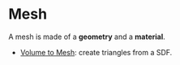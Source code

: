 # Mesh

A mesh is made of a **geometry** and a **material**.

-   [Volume to Mesh](#/articles/mesh/volume-to-mesh): create triangles from a
    SDF.
